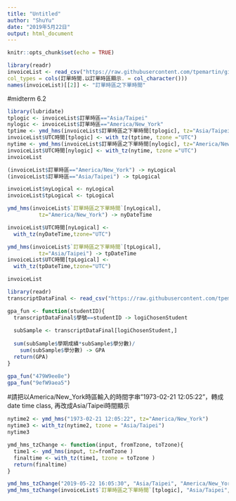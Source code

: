 ```yaml
---
title: "Untitled"
author: "ShuYu"
date: "2019年5月22日"
output: html_document
---
```


```r
knitr::opts_chunk$set(echo = TRUE)
```

```r
library(readr)
invoiceList <- read_csv("https://raw.githubusercontent.com/tpemartin/github-data/master/invoiceList.csv",
col_types = cols(訂單時間.以訂單時區顯示. = col_character()))
names(invoiceList)[[2]] <- "訂單時區之下單時間"
```

#midterm 6.2
```r
library(lubridate)
tplogic <- invoiceList$訂單時區=="Asia/Taipei"
nylogic <- invoiceList$訂單時區=="America/New_York"
tptime <- ymd_hms(invoiceList$訂單時區之下單時間[tplogic], tz="Asia/Taipei" )
invoiceList$UTC時間[tplogic] <- with_tz(tptime, tzone ="UTC")
nytime <- ymd_hms(invoiceList$訂單時區之下單時間[nylogic], tz="America/New_York" )
invoiceList$UTC時間[nylogic] <- with_tz(nytime, tzone ="UTC")
invoiceList
```
```r
(invoiceList$訂單時區=="America/New_York") -> nyLogical
(invoiceList$訂單時區=="Asia/Taipei") -> tpLogical

invoiceList$nyLogical <- nyLogical
invoiceList$tpLogical <- tpLogical

ymd_hms(invoiceList$`訂單時區之下單時間`[nyLogical],
          tz="America/New_York") -> nyDateTime

invoiceList$UTC時間[nyLogical] <-
  with_tz(nyDateTime,tzone="UTC")

ymd_hms(invoiceList$`訂單時區之下單時間`[tpLogical],
          tz="Asia/Taipei") -> tpDateTime
invoiceList$UTC時間[tpLogical] <-
  with_tz(tpDateTime,tzone="UTC")

invoiceList
```
```r
library(readr)
transcriptDataFinal <- read_csv("https://raw.githubusercontent.com/tpemartin/github-data/master/transcriptDataFinal.csv")
```

```r
gpa_fun <- function(studentID){
  transcriptDataFinal$學號==studentID -> logiChosenStudent
  
  subSample <- transcriptDataFinal[logiChosenStudent,]
  
  sum(subSample$學期成績*subSample$學分數)/
    sum(subSample$學分數) -> GPA
  return(GPA)
}
```
```r
gpa_fun("479W9ee8e")
gpa_fun("9efW9aea5")
```


#請把以America/New_York時區輸入的時間字串"1973-02-21 12:05:22"，轉成date time class, 再改成Asia/Taipei時間顯示
```r
nytime2 <- ymd_hms("1973-02-21 12:05:22", tz="America/New_York")
nytime3 <- with_tz(nytime2, tzone = "Asia/Taipei")
nytime3
```
```r
ymd_hms_tzChange <- function(input, fromTzone, toTzone){
  time1 <- ymd_hms(input, tz=fromTzone )
  finaltime <- with_tz(time1, tzone = toTzone )
  return(finaltime)
}

ymd_hms_tzChange("2019-05-22 16:05:30", "Asia/Taipei", "America/New_York")
ymd_hms_tzChange(invoiceList$`訂單時區之下單時間`[tplogic], "Asia/Taipei", "UTC")
```





























